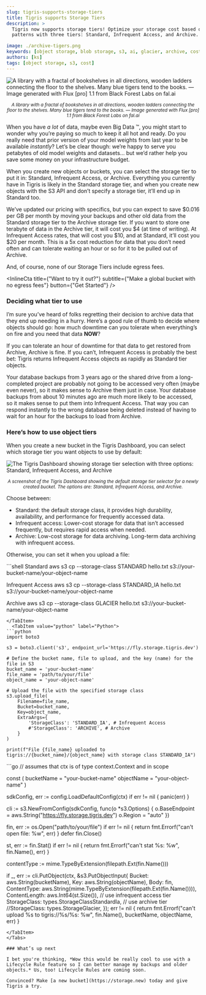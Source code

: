```yaml
---
slug: tigris-supports-storage-tiers
title: Tigris supports Storage Tiers
description: >
  Tigris now supports storage tiers! Optimize your storage cost based on  access
  patterns with three tiers: Standard, Infrequent Access, and Archive.

image: ./archive-tigers.png
keywords: [object storage, blob storage, s3, ai, glacier, archive, cost savings]
authors: [ks]
tags: [object storage, s3, cost]
---
```



![A library with a fractal of bookshelves in all directions, wooden ladders connecting the floor to the shelves. Many blue tigers tend to the books. — Image generated with Flux [pro] 1.1 from Black Forest Labs on fal.ai](./archive-tigers.png)

<center>
  <small>
    <em>
      A library with a fractal of bookshelves in all directions, wooden ladders
      connecting the floor to the shelves. Many blue tigers tend to the books. —
      Image generated with Flux [pro] 1.1 from Black Forest Labs on fal.ai
    </em>
  </small>
</center>

When you have _a lot_ of data, maybe even Big Data :tm:, you might start to
wonder why you’re paying so much to keep it all hot and ready. Do you really
need that prior version of your model weights from last year to be available
_instantly_? Let’s be clear though: we’re happy to serve you petabytes of old
model weights and datasets… but we’d rather help you save some money on your
infrastructure budget.

When you create new objects or buckets, you can select the storage tier to put
it in: Standard, Infrequent Access, or Archive. Everything you currently have in
Tigris is likely in the Standard storage tier, and when you create new objects
with the S3 API and don’t specify a storage tier, it’ll end up in Standard too.

We’ve updated our pricing with specifics, but you can expect to save $0.016 per
GB per month by moving your backups and other old data from the Standard storage
tier to the Archive storage tier. If you want to store one terabyte of data in
the Archive tier, it will cost you $4 (at time of writing). At Infrequent Access
rates, that will cost you $10, and at Standard, it’ll cost you $20 per month.
This is a 5x cost reduction for data that you don’t need often and can tolerate
waiting an hour or so for it to be pulled out of Archive.

And, of course, none of our Storage Tiers include egress fees.

<InlineCta
  title={"Want to try it out?"}
  subtitle={"Make a global bucket with no egress fees"}
  button={"Get Started"}
/>

### Deciding what tier to use

I’m sure you’ve heard of folks regretting their decision to archive data that
they end up needing in a hurry. Here’s a good rule of thumb to decide where
objects should go: how much downtime can you tolerate when everything’s on fire
and you need that data **NOW**?

If you can tolerate an hour of downtime for that data to get restored from
Archive, Archive is fine. If you can’t, Infrequent Access is probably the best
bet: Tigris returns Infrequent Access objects as rapidly as Standard tier
objects.

Your database backups from 3 years ago or the shared drive from a long-completed
project are probably not going to be accessed very often (maybe even never), so
it makes sense to Archive them just in case. Your database backups from about 10
minutes ago are much more likely to be accessed, so it makes sense to put them
into Infrequent Access. That way you can respond instantly to the wrong database
being deleted instead of having to wait for an hour for the backups to load from
Archive.

### Here’s how to use object tiers

When you create a new bucket in the Tigris Dashboard, you can select which
storage tier you want objects to use by default:

![The Tigris Dashboard showing storage tier selection with three options: Standard, Infrequent Access, and Archive](./storage-tier.png)

<center>
  <small>
    <em>
      A screenshot of the Tigris Dashboard showing the default storage tier
      selector for a newly created bucket. The options are: Standard, Infrequent
      Access, and Archive.
    </em>
  </small>
</center>

Choose between:

- Standard: the default storage class, it provides high durability,
  availability, and performance for frequently accessed data.
- Infrequent access: Lower-cost storage for data that isn’t accessed frequently,
  but requires rapid access when needed.
- Archive: Low-cost storage for data archiving. Long-term data archiving with
  infrequent access.

Otherwise, you can set it when you upload a file:

<Tabs groupId="languages">
  <TabItem value="CLI" label="CLI">
```shell
Standard
aws s3 cp --storage-class STANDARD hello.txt s3://your-bucket-name/your-object-name

Infrequent Access aws s3 cp --storage-class STANDARD_IA hello.txt
s3://your-bucket-name/your-object-name

Archive aws s3 cp --storage-class GLACIER hello.txt
s3://your-bucket-name/your-object-name

````
</TabItem>
  <TabItem value="python" label="Python">
```python
import boto3

s3 = boto3.client('s3', endpoint_url='https://fly.storage.tigris.dev')

# Define the bucket name, file to upload, and the key (name) for the file in S3
bucket_name = 'your-bucket-name'
file_name = 'path/to/your/file'
object_name = 'your-object-name'

# Upload the file with the specified storage class
s3.upload_file(
    Filename=file_name,
    Bucket=bucket_name,
    Key=object_name,
    ExtraArgs={
        'StorageClass': 'STANDARD_IA', # Infrequent Access
        #'StorageClass': 'ARCHIVE', # Archive
    }
)

print(f"File {file_name} uploaded to tigris://{bucket_name}/{object_name} with storage class STANDARD_IA")
````

</TabItem>
  <TabItem value="golang" label="Go">
```go
// assumes that ctx is of type context.Context and in scope

const ( bucketName = "your-bucket-name" objectName = "your-object-name" )

sdkConfig, err := config.LoadDefaultConfig(ctx) if err != nil { panic(err) }

cli := s3.NewFromConfig(sdkConfig, func(o \*s3.Options) { o.BaseEndpoint =
aws.String("https://fly.storage.tigris.dev") o.Region = "auto" })

fin, err := os.Open("path/to/your/file") if err != nil { return
fmt.Errorf("can't open file: %w", err) } defer fin.Close()

st, err := fin.Stat() if err != nil { return fmt.Errorf("can't stat %s: %w",
fin.Name(), err) }

contentType := mime.TypeByExtension(filepath.Ext(fin.Name()))

if \_, err := cli.PutObject(ctx, &s3.PutObjectInput{ Bucket:
aws.String(bucketName), Key: aws.String(objectName), Body: fin, ContentType:
aws.String(mime.TypeByExtension(filepath.Ext(fin.Name()))), ContentLength:
aws.Int64(st.Size()), // use infrequent access tier StorageClass:
types.StorageClassStandardIa, // use archive tier //StorageClass:
types.StorageGlacier, }); err != nil { return fmt.Errorf("can't upload %s to
tigris://%s/%s: %w", fin.Name(), bucketName, objectName, err) }

```
</TabItem>
</Tabs>

### What’s up next

I bet you're thinking, *Wow this would be really cool to use with a Lifecycle Rule feature so I can better manage my backups and older objects.* Us, too! Lifecycle Rules are coming soon.

Convinced? Make [a new bucket](https://storage.new) today and give Tigris a try.
```
